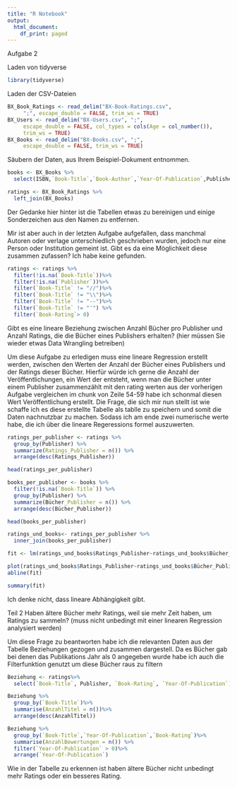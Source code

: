 ```yaml
---
title: "R Notebook"
output:
  html_document:
    df_print: paged
---
```


Aufgabe 2

Laden von tidyverse
```r
library(tidyverse)
```
Laden der CSV-Dateien
```r
BX_Book_Ratings <- read_delim("BX-Book-Ratings.csv", 
     ";", escape_double = FALSE, trim_ws = TRUE)
BX_Users <- read_delim("BX-Users.csv", ";", 
     escape_double = FALSE, col_types = cols(Age = col_number()), 
     trim_ws = TRUE)
BX_Books <- read_delim("BX-Books.csv", ";", 
     escape_double = FALSE, trim_ws = TRUE)
```

Säubern der Daten, aus Ihrem Beispiel-Dokument entnommen.

```r
books <- BX_Books %>%
  select(ISBN,`Book-Title`,`Book-Author`,`Year-Of-Publication`,Publisher)
```


```r
ratings <- BX_Book_Ratings %>%
  left_join(BX_Books)
```

Der Gedanke hier hinter ist die Tabellen etwas zu bereinigen und einige Sonderzeichen aus den Namen zu entfernen.

Mir ist aber auch in der letzten Aufgabe aufgefallen, dass manchmal Autoren oder verlage unterschiedlich geschrieben wurden, jedoch nur eine Person oder Institution gemeint ist. Gibt es da eine Möglichkeit diese zusammen zufassen? Ich habe keine gefunden.
```r
ratings <- ratings %>%
  filter(!is.na(`Book-Title`))%>%
  filter(!is.na(`Publisher`))%>%
  filter(`Book-Title` != "//")%>%
  filter(`Book-Title` != "\\")%>%
  filter(`Book-Title` != "--")%>%
  filter(`Book-Title` != "'") %>%
  filter(`Book-Rating`> 0)

```

Gibt es eine lineare Beziehung zwischen Anzahl Bücher pro Publisher und Anzahl Ratings, die die Bücher eines Publishers erhalten? (hier müssen Sie wieder etwas Data Wrangling betreiben)


Um diese Aufgabe zu erledigen muss eine lineare Regression erstellt werden, zwischen den Werten der Anzahl der Bücher eines Publishers und der Ratings dieser Bücher. Hierfür würde ich gerne die Anzahl der Veröffentlichungen, ein Wert der entsteht, wenn man die Bücher unter einem Publisher zusammenzählt mit den rating werten aus der vorherigen Aufgabe vergleichen im chunk von Zeile 54-59 habe ich schonmal diesen Wert Veröffentlichung erstellt. Die Frage, die sich mir nun stellt ist wie schaffe ich es diese erstellte Tabelle als tablle zu speichern und somit die Daten nachnutzbar zu machen. Sodass ich am ende zwei numerische werte habe, die ich über die lineare Regeressions formel auszuwerten.

```r
ratings_per_publisher <- ratings %>%
  group_by(Publisher) %>%
  summarize(Ratings_Publisher = n()) %>%
  arrange(desc(Ratings_Publisher))
```

```r
head(ratings_per_publisher)
```
```r
books_per_publisher <- books %>%
  filter(!is.na(`Book-Title`)) %>%
  group_by(Publisher) %>%
  summarize(Bücher_Publisher = n()) %>%
  arrange(desc(Bücher_Publisher))
```
```r
head(books_per_publisher)
```
```r
ratings_und_books<- ratings_per_publisher %>%
  inner_join(books_per_publisher)
```
```r
fit <- lm(ratings_und_books$Ratings_Publisher~ratings_und_books$Bücher_Publisher)
```
```r
plot(ratings_und_books$Ratings_Publisher~ratings_und_books$Bücher_Publisher)
abline(fit)
```
```r
summary(fit)
```
Ich denke nicht, dass lineare Abhängigkeit gibt.

Teil 2
Haben ältere Bücher mehr Ratings, weil sie mehr Zeit haben, um Ratings zu sammeln? (muss nicht unbedingt mit einer linearen Regression analysiert werden)

Um diese Frage zu beantworten habe ich die relevanten Daten aus der Tabelle Beziehungen gezogen und zusammen dargestell. Da es Bücher gab bei denen das Publikations Jahr als 0 angegeben wurde habe ich auch die Filterfunktion genutzt um diese Bücher raus zu filtern
```r
Beziehung <- ratings%>%
  select(`Book-Title`, Publisher, `Book-Rating`, `Year-Of-Publication`)

```

```r
Beziehung %>%
  group_by(`Book-Title`)%>%
  summarise(AnzahlTitel = n())%>%
  arrange(desc(AnzahlTitel))
```


```r
Beziehung %>%
  group_by(`Book-Title`,`Year-Of-Publication`,`Book-Rating`)%>%
  summarise(AnzahlBewertungen = n()) %>%
  filter(`Year-Of-Publication` > 0)%>%
  arrange(`Year-Of-Publication`)
```

Wie in der Tabelle zu erkennen ist haben ältere Bücher nicht unbedingt mehr Ratings oder ein besseres Rating.
